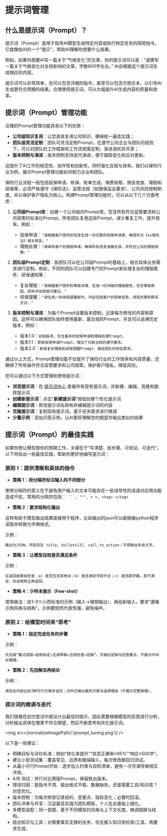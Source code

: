 
# 提示词管理
## 什么是提示词（Prompt）？

提示词（Prompt）是用于指导AI模型生成特定内容或执行特定任务的简短指令。它就像给AI的一个“提示”，帮助AI理解你想要什么结果。

例如，如果你想要AI写一篇关于“气候变化”的文章，你的提示词可以是：“请撰写一篇关于气候变化对全球影响的文章，字数800字左右。” AI会根据这个提示词生成相应的内容。

提示词可以非常简单，也可以包含详细的指令，甚至可以包含示例文本，以引导AI生成更符合预期的结果。合理使用提示词，可以大幅提升AI生成内容的质量和效率。

## 提示词（Prompt）管理功能

合理的Prompt管理功能具有以下的优势：

* **公司级知识复用**：让您高效复用公司知识，确保统一最佳实践；
* **团队级灵活定制**：团队可灵活定制Prompt，在遵守公司企业与团队的规则下，可以对团队的工作框架和工作流按需定制，渐进调优并共享；
* **版本控制与演进**：版本控制支持迭代演进，便于跟踪变化和应对更新。

这提升了AI工作的规范性、协作性和创新性，同时强化合规与效率。我们以保险行业为例，展示Prompt管理功能如何助力企业和团队。

保险行业流程一般包括投保申请、核保、账单生成、保费收取、佣金发放、理赔和续保等，必须严格遵守《保险法》、监管法规（如银保监会要求）、公司风险控制制度，并以保护客户隐私为核心。构建Prompt管理功能时，可以从以下几个方面考虑：

1. **公司级Prompt库**：创建一个公司级的Prompt库，包含所有符合监管要求和公司政策的标准化Prompt。所有团队复用这些Prompt，减少重复工作，提升效率。例如：

   - 投保申请：`"请根据客户提供的信息生成一份完整的投保申请表，确保符合《xx保险法》相关规定。"`
   - 理赔处理：`"请审核客户的理赔申请，确保所有信息准确无误，并符合公司的理赔政策。"`

2. **团队级Prompt定制**：各团队可以在公司级Prompt的基础上，结合具体业务需求进行定制。例如，不同的团队可以创建专门的Prompt来处理复杂的理赔案件、续保通知等：

   - 复杂理赔：`"请根据客户提供的事故详情，生成一份详细的理赔报告，包含事故原因、损失评估和赔付建议。"`
   - 续保提醒：`"请生成一封续保提醒邮件，内容包括客户的保单信息、续保优惠和联系方式。"`

3. **版本控制与演进**：为每个Prompt设置版本控制，记录每次修改的内容和原因。这样可以确保团队始终使用最新、最合规的Prompt，并且可以追溯历史版本。例如：
    
    - 版本1.0：`初始版本，包含基本的投保申请和理赔处理Prompt。`
    - 版本1.1：`更新投保申请Prompt，增加了对新法规的遵守要求。`
    - 版本2.0：`新增复杂理赔和续保提醒Prompt，满足团队的特定需求。`

通过以上方式，Prompt管理功能不仅提升了保险行业的工作效率和内容质量，还确保了所有操作符合监管要求和公司政策，保护客户隐私，降低风险。

您可以通过以下方式管理和使用提示词：

* **浏览提示词**：在 [提示词中心](https://chat.i-lingro.com/#/global-settings/prompts) 查看所有现有提示词，并新建、编辑、克隆和删除提示词
* **创建新提示词**：点击"**新建提示词**"按钮创建个性化提示词
* **编辑提示词**：修改提示词名称和并编辑提示词的内容
* **克隆提示词**：复制现有提示词，基于任务需求进行微调
* **少量示例**：添加问答示例，让AI更好理解您的期望并输出类似的结果

## 提示词（Prompt）的最佳实践

如果你想让模型按你的预期工作，关键在于“写清楚、给步骤、可验证、可迭代”。以下将给出一些最佳实践，帮助你更好地编写提示词：

### 原则 1：提供清晰和具体的指令

* **策略 1：用分隔符标注输入的不同部分**

使用分隔符的意义在于避免用户输入的文本可能存在一些误导性的话语对应用功能造成干扰，常用的分隔符包括：` ```, """, < >, <tag> </tag>`

* **策略 2：要求结构化输出**

这样有助于模型输出结果直接用于程序，比如输出的json可以直接被python程序读取并转换为字典格式。

示例：
```
输出为JSON，字段包含 title, bullets[3], call_to_action；不得输出多余文字。
```

* **策略 3：让模型自检是否满足条件**

示例：
```
在返回结果前检查：a) 是否包含禁用词；b) 是否满足字段齐全；c) 是否超字数。若不满足，先自我修正再返回。
```

* **策略 4：少样本提示（Few-shot）**

常用做法：给1–3个小而标准的示例（输入→理想输出），再给新输入，要求“遵循示例风格与结构”。示例要短而代表性强，避免噪声。

### 原则 2：给模型时间来“思考”

* **策略 1：指定完成任务的步骤**

示例：

```
先完成“要点提取→结构拟定→生成草稿→合规检查→定稿”。仅输出定稿与检查要点，不展示中间长推理。
```

* **策略 2：先找解法再结论**

示例：

```
请先在内部比较3种可行方案并选优；对外仅输出最终方案与选择理由（不展示完整推理）。
```

### 提示词的微调与迭代

我们很难在初次尝试中就设计出最佳的提示，因此需要根据模型的反馈进行分析，分析输出具体在哪里不符合期望，然后不断思考和优化提示词。

<img src={normalizeImagePath('/prompt_tuning.png')} />

以下是一些建议：

* 明确目标与评价标准：例如“转化率提升”“信息正确率≥95%”“响应≤500字”。
* 建立小型测试集：覆盖常见、边界和极端输入，每次修改都回归测试。
* 从最小可行Prompt开始：逐步加入约束与自检清单，避免一次写满导致相互冲突。
* A/B 测试：并行对比两版Prompt，保留胜出版本。
* 错误归因：是指令不清、输出格式不稳、数据缺失，还是需要工具/知识库？对症优化。
* 版本控制：为每次修改记录目的、变更点、指标变化；必要时回滚。
* 团队评审与共享：沉淀最佳实践为团队模板，个人在此基础上细化。
* 多模型适配：同一意图，基于不同模型的风格与上下文长度，微调措辞与结构。
* 结合知识与工具：对需要事实支撑的任务，优先接入知识库检索/工具，再要求生成。